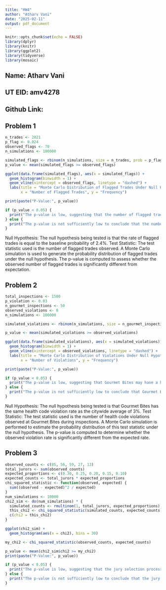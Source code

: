 ```yaml
---
title: "HW4"
author: "Atharv Vani"
date: "2025-02-11"
output: pdf_document
---
```


```r
knitr::opts_chunk$set(echo = FALSE)
library(dplyr)
library(knitr)
library(ggplot2)
library(tidyverse)
library(mosaic)
```


## Name: Atharv Vani
## UT EID: amv4278
## Github Link:


## Problem 1

```r
n_trades <- 2021
p_flag <- 0.024
observed_flags <- 70
n_simulations <- 100000

simulated_flags <- rbinom(n_simulations, size = n_trades, prob = p_flag)
p_value <- mean(simulated_flags >= observed_flags)

ggplot(data.frame(simulated_flags), aes(x = simulated_flags)) +
  geom_histogram(binwidth = 1) +
  geom_vline(xintercept = observed_flags, linetype = "dashed") +
  labs(title = "Monte Carlo Distribution of Flagged Trades Under Null Hypothesis",
       x = "Number of Flagged Trades", y = "Frequency")

print(paste("P-Value:", p_value))

if (p_value < 0.05) {
  print("The p-value is low, suggesting that the number of flagged trades may be higher than expected under the null hypothesis.")
} else {
  print("The p-value is not sufficiently low to conclude that the number of flagged trades is unusually high.")
}
```
Null Hypothesis: The null hypothesis being tested is that the rate of flagged trades is equal to the baseline probability of 2.4%.
Test Statistic: The test statistic used is the number of flagged trades observed.
A Monte Carlo simulation is used to generate the probability distribution of flagged trades under the null hypothesis. The p-value is computed to assess whether the observed number of flagged trades is significantly different from expectation.

## Problem 2

```r
total_inspections <- 1500
p_violation <- 0.03
n_gourmet_inspections <- 50
observed_violations <- 8
n_simulations <- 100000

simulated_violations <- rbinom(n_simulations, size = n_gourmet_inspections, prob = p_violation)

p_value <- mean(simulated_violations >= observed_violations)

ggplot(data.frame(simulated_violations), aes(x = simulated_violations)) +
  geom_histogram(binwidth = 1) +
  geom_vline(xintercept = observed_violations, linetype = "dashed") +
  labs(title = "Monte Carlo Distribution of Violations Under Null Hypothesis",
       x = "Number of Violations", y = "Frequency")

print(paste("P-Value:", p_value))

if (p_value < 0.05) {
  print("The p-value is low, suggesting that Gourmet Bites may have a higher violation rate than expected under the null hypothesis.")
} else {
  print("The p-value is not sufficiently low to conclude that Gourmet Bites has an unusually high violation rate.")
}
```


Null Hypothesis: The null hypothesis being tested is that Gourmet Bites has the same health code violation rate as the citywide average of 3%.
Test Statistic: The test statistic used is the number of health code violations observed at Gourmet Bites during inspections.
A Monte Carlo simulation is performed to estimate the probability distribution of this test statistic under the null hypothesis. The p-value is computed to determine whether the observed violation rate is significantly different from the expected rate.

## Problem 3
```r
observed_counts <- c(85, 56, 59, 27, 13)
total_jurors <- sum(observed_counts)
expected_proportions <- c(0.30, 0.25, 0.20, 0.15, 0.10)
expected_counts <- total_jurors * expected_proportions
chi_squared_statistic <- function(observed, expected) {
  sum((observed - expected)^2 / expected)
}
num_simulations <- 10000
chi2_sim <- do(num_simulations) * {
  simulated_counts <- rmultinom(1, total_jurors, expected_proportions)
  this_chi2 <- chi_squared_statistic(simulated_counts, expected_counts)
  c(chi2 = this_chi2)
}

ggplot(chi2_sim) + 
  geom_histogram(aes(x = chi2), bins = 30)

my_chi2 <- chi_squared_statistic(observed_counts, expected_counts)

p_value <- mean(chi2_sim$chi2 >= my_chi2)
print(paste("P-Value:", p_value))

if (p_value < 0.05) {
  print("The p-value is low, suggesting that the jury selection process overseen by this judge significantly deviates from the county’s expected demographic distribution.")
} else {
  print("The p-value is not sufficiently low to conclude that the jury selection process is biased.")
}
```